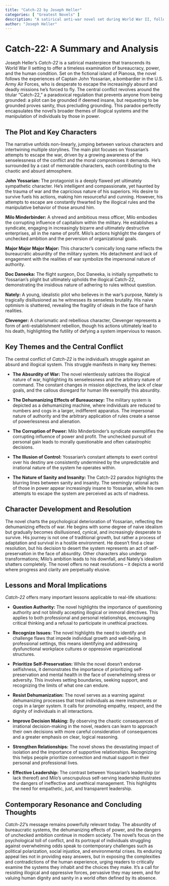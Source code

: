 ```yaml
---
title: "Catch-22 by Joseph Heller"
categories: [ "Greatest Novels" ]
description: "A satirical anti-war novel set during World War II, following bombardier John Yossarian."
author: "Joseph Heller"
---
```

# Catch-22: A Summary and Analysis

Joseph Heller's *Catch-22* is a satirical masterpiece that transcends its World War II setting to offer a timeless examination of bureaucracy, power, and the human condition.  Set on the fictional island of Pianosa, the novel follows the experiences of Captain John Yossarian, a bombardier in the U.S. Army Air Forces, who is desperate to escape the increasingly absurd and deadly missions he's forced to fly.  The central conflict revolves around the titular "Catch-22," a paradoxical regulation that prevents anyone from being grounded: a pilot can be grounded if deemed insane, but requesting to be grounded proves sanity, thus precluding grounding. This paradox perfectly encapsulates the novel's broader themes of illogical systems and the manipulation of individuals by those in power.

## The Plot and Key Characters

The narrative unfolds non-linearly, jumping between various characters and intertwining multiple storylines. The main plot focuses on Yossarian's attempts to escape the war, driven by a growing awareness of the senselessness of the conflict and the moral compromises it demands. He's surrounded by a cast of memorable characters, each contributing to the chaotic and absurd atmosphere.

**John Yossarian:** The protagonist is a deeply flawed yet ultimately sympathetic character. He's intelligent and compassionate, yet haunted by the trauma of war and the capricious nature of his superiors. His desire to survive fuels his actions, making him resourceful and cunning.  However, his attempts to escape are constantly thwarted by the illogical rules and the manipulative behavior of those around him.

**Milo Minderbinder:** A shrewd and ambitious mess officer, Milo embodies the corrupting influence of capitalism within the military. He establishes a syndicate, engaging in increasingly bizarre and ultimately destructive enterprises, all in the name of profit. Milo's actions highlight the dangers of unchecked ambition and the perversion of organizational goals.

**Major Major Major Major:**  This character's comically long name reflects the bureaucratic absurdity of the military system.  His detachment and lack of engagement with the realities of war symbolize the impersonal nature of authority.

**Doc Daneeka:** The flight surgeon, Doc Daneeka, is initially sympathetic to Yossarian's plight but ultimately upholds the illogical Catch-22, demonstrating the insidious nature of adhering to rules without question.

**Nately:** A young, idealistic pilot who believes in the war's purpose, Nately is tragically disillusioned as he witnesses its senseless brutality. His naive optimism is shattered, revealing the fragility of ideals in the face of harsh realities.

**Clevenger:** A charismatic and rebellious character, Clevenger represents a form of anti-establishment rebellion, though his actions ultimately lead to his death, highlighting the futility of defying a system impervious to reason.


## Key Themes and the Central Conflict

The central conflict of *Catch-22* is the individual's struggle against an absurd and illogical system.  This struggle manifests in many key themes:

* **The Absurdity of War:** The novel relentlessly satirizes the illogical nature of war, highlighting its senselessness and the arbitrary nature of command.  The constant changes in mission objectives, the lack of clear goals, and the callous disregard for human life exemplify this absurdity.

* **The Dehumanizing Effects of Bureaucracy:** The military system is depicted as a dehumanizing machine, where individuals are reduced to numbers and cogs in a larger, indifferent apparatus.  The impersonal nature of authority and the arbitrary application of rules create a sense of powerlessness and alienation.

* **The Corruption of Power:**  Milo Minderbinder's syndicate exemplifies the corrupting influence of power and profit.  The unchecked pursuit of personal gain leads to morally questionable and often catastrophic decisions.

* **The Illusion of Control:**  Yossarian's constant attempts to exert control over his destiny are consistently undermined by the unpredictable and irrational nature of the system he operates within.

* **The Nature of Sanity and Insanity:** The Catch-22 paradox highlights the blurring lines between sanity and insanity.  The seemingly rational acts of those in power appear increasingly insane to Yossarian, while his own attempts to escape the system are perceived as acts of madness.


## Character Development and Resolution

The novel charts the psychological deterioration of Yossarian, reflecting the dehumanizing effects of war. He begins with some degree of naive idealism but gradually becomes disillusioned, cynical, and increasingly desperate to survive. His journey is not one of traditional growth, but rather a process of adaptation and survival in a hostile environment. He doesn't find a clear resolution, but his decision to desert the system represents an act of self-preservation in the face of absurdity. Other characters also undergo transformations; Milo’s ambition leads to his downfall, and Nately’s idealism shatters completely. The novel offers no neat resolutions – it depicts a world where progress and clarity are perpetually elusive.

## Lessons and Moral Implications

*Catch-22* offers many important lessons applicable to real-life situations:

* **Question Authority:** The novel highlights the importance of questioning authority and not blindly accepting illogical or immoral directives. This applies to both professional and personal relationships, encouraging critical thinking and a refusal to participate in unethical practices.

* **Recognize Issues:** The novel highlights the need to identify and challenge flaws that impede individual growth and well-being. In professional settings, this means identifying and addressing dysfunctional workplace cultures or oppressive organizational structures.

* **Prioritize Self-Preservation:** While the novel doesn't endorse selfishness, it demonstrates the importance of prioritizing self-preservation and mental health in the face of overwhelming stress or adversity. This involves setting boundaries, seeking support, and recognizing the limits of what one can endure.

* **Resist Dehumanization:** The novel serves as a warning against dehumanizing processes that treat individuals as mere instruments or cogs in a larger system.  It calls for promoting empathy, respect, and the dignity of individuals in all interactions.

* **Improve Decision Making:** By observing the chaotic consequences of irrational decision-making in the novel, readers can learn to approach their own decisions with more careful consideration of consequences and a greater emphasis on clear, logical reasoning.

* **Strengthen Relationships:** The novel shows the devastating impact of isolation and the importance of supportive relationships. Recognizing this helps people prioritize connection and mutual support in their personal and professional lives.

* **Effective Leadership:**  The contrast between Yossarian’s leadership (or lack thereof) and Milo's unscrupulous self-serving leadership illustrates the dangers of ineffective and unethical management.  This highlights the need for empathetic, just, and transparent leadership.


## Contemporary Resonance and Concluding Thoughts

*Catch-22*'s message remains powerfully relevant today. The absurdity of bureaucratic systems, the dehumanizing effects of power, and the dangers of unchecked ambition continue in modern society. The novel's focus on the psychological toll of conflict, and its portrayal of individuals struggling against overwhelming odds speak to contemporary challenges such as political polarization, social injustice, and environmental crises. Its enduring appeal lies not in providing easy answers, but in exposing the complexities and contradictions of the human experience, urging readers to critically examine the systems they inhabit and the choices they make. It's a call for resisting illogical and oppressive forces, pervasive they may seem, and for valuing human dignity and sanity in a world often defined by its absence.

